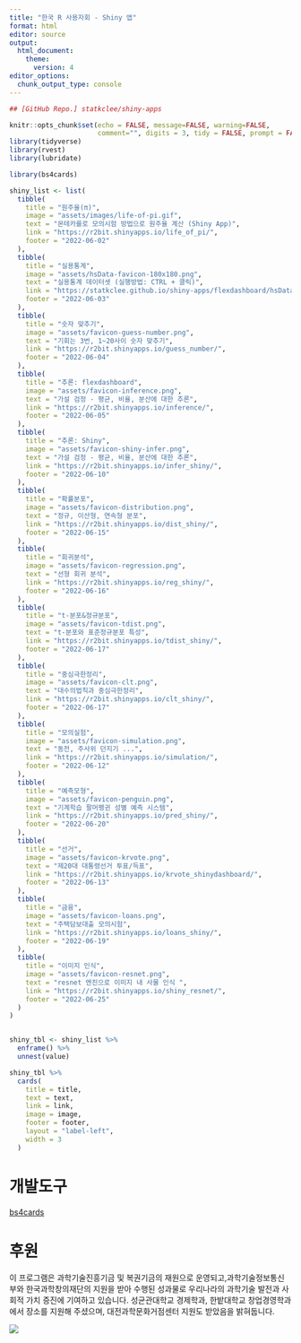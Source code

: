```yaml
---
title: "한국 R 사용자회 - Shiny 앱"
format: html
editor: source
output:
  html_document:
    theme:
      version: 4
editor_options: 
  chunk_output_type: console
---
```


```r
## [GitHub Repo.] statkclee/shiny-apps

knitr::opts_chunk$set(echo = FALSE, message=FALSE, warning=FALSE,
                      comment="", digits = 3, tidy = FALSE, prompt = FALSE, fig.align = 'center')
library(tidyverse)
library(rvest)
library(lubridate)
```




```r
library(bs4cards)

shiny_list <- list(
  tibble(
    title = "원주율(π)",
    image = "assets/images/life-of-pi.gif",
    text = "몬테카를로 모의시험 방법으로 원주율 계산 (Shiny App)",
    link = "https://r2bit.shinyapps.io/life_of_pi/",
    footer = "2022-06-02"
  ),
  tibble(
    title = "실용통계",
    image = "assets/hsData-favicon-180x180.png",
    text = "실용통계 데이터셋 (실행방법: CTRL + 클릭)",
    link = "https://statkclee.github.io/shiny-apps/flexdashboard/hsData.html",
    footer = "2022-06-03"
  ),
  tibble(
    title = "숫자 맞추기",
    image = "assets/favicon-guess-number.png",
    text = "기회는 3번, 1~20사이 숫자 맞추기",
    link = "https://r2bit.shinyapps.io/guess_number/",
    footer = "2022-06-04"
  ),
  tibble(
    title = "추론: flexdashboard",
    image = "assets/favicon-inference.png",
    text = "가설 검정 - 평균, 비율, 분산에 대한 추론",
    link = "https://r2bit.shinyapps.io/inference/",
    footer = "2022-06-05"
  ),
  tibble(
    title = "추론: Shiny",
    image = "assets/favicon-shiny-infer.png",
    text = "가설 검정 - 평균, 비율, 분산에 대한 추론",
    link = "https://r2bit.shinyapps.io/infer_shiny/",
    footer = "2022-06-10"
  ),
  tibble(
    title = "확률분포",
    image = "assets/favicon-distribution.png",
    text = "정규, 이산형, 연속형 분포",
    link = "https://r2bit.shinyapps.io/dist_shiny/",
    footer = "2022-06-15"
  ),  
  tibble(
    title = "회귀분석",
    image = "assets/favicon-regression.png",
    text = "선형 회귀 분석",
    link = "https://r2bit.shinyapps.io/reg_shiny/",
    footer = "2022-06-16"
  ),    
  tibble(
    title = "t-분포&정규분포",
    image = "assets/favicon-tdist.png",
    text = "t-분포와 표준정규분포 특성",
    link = "https://r2bit.shinyapps.io/tdist_shiny/",
    footer = "2022-06-17"
  ),    
  tibble(
    title = "중심극한정리",
    image = "assets/favicon-clt.png",
    text = "대수의법칙과 중심극한정리",
    link = "https://r2bit.shinyapps.io/clt_shiny/",
    footer = "2022-06-17"
  ),    
  tibble(
    title = "모의실험",
    image = "assets/favicon-simulation.png",
    text = "동전, 주사위 던지기 ...",
    link = "https://r2bit.shinyapps.io/simulation/",
    footer = "2022-06-12"
  ),
  tibble(
    title = "예측모형",
    image = "assets/favicon-penguin.png",
    text = "기계학습 팔머펭귄 성별 예측 시스템",
    link = "https://r2bit.shinyapps.io/pred_shiny/",
    footer = "2022-06-20"
  ),
  tibble(
    title = "선거",
    image = "assets/favicon-krvote.png",
    text = "제20대 대통령선거 투표/득표",
    link = "https://r2bit.shinyapps.io/krvote_shinydashboard/",
    footer = "2022-06-13"
  ),
  tibble(
    title = "금융",
    image = "assets/favicon-loans.png",
    text = "주택담보대출 모의시험",
    link = "https://r2bit.shinyapps.io/loans_shiny/",
    footer = "2022-06-19"
  ),
  tibble(
    title = "이미지 인식",
    image = "assets/favicon-resnet.png",
    text = "resnet 엔진으로 이미지 내 사물 인식 ",
    link = "https://r2bit.shinyapps.io/shiny_resnet/",
    footer = "2022-06-25"
  ) 
)


shiny_tbl <- shiny_list %>% 
  enframe() %>% 
  unnest(value)

shiny_tbl %>% 
  cards(
    title = title,
    text = text,
    link = link,
    image = image,
    footer = footer,
    layout = "label-left", 
    width = 3
  )
```


# 개발도구

[bs4cards](https://bs4cards.djnavarro.net/articles/articles/layouts.html)

# 후원

이 프로그램은 과학기술진흥기금 및 복권기금의 재원으로 운영되고,과학기술정보통신부와 한국과학창의재단의 지원을 받아 수행된 성과물로 우리나라의 과학기술 발전과 사회적 가치 증진에 기여하고 있습니다. 성균관대학교 경제학과, 한밭대학교 창업경영학과에서 장소를 지원해 주셨으며, 대전과학문화거점센터 지원도 받았음을 밝혀둡니다.

![](assets/sponsors.jpg)



